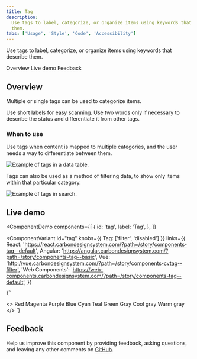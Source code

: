 ```yaml
---
title: Tag
description:
  Use tags to label, categorize, or organize items using keywords that describe
  them.
tabs: ['Usage', 'Style', 'Code', 'Accessibility']
---
```


<PageDescription>

Use tags to label, categorize, or organize items using keywords that describe
them.

</PageDescription>

<AnchorLinks>

<AnchorLink>Overview</AnchorLink>
<AnchorLink>Live demo</AnchorLink>
<AnchorLink>Feedback</AnchorLink>

</AnchorLinks>

## Overview

Multiple or single tags can be used to categorize items.

Use short labels for easy scanning. Use two words only if necessary to describe
the status and differentiate it from other tags.

### When to use

Use tags when content is mapped to multiple categories, and the user needs a way
to differentiate between them.

<Row>
<Column colLg={8}>

![Example of tags in a data table.](images/tag-usage-2.png)

</Column>
</Row>

Tags can also be used as a method of filtering data, to show only items within
that particular category.

<Row>
<Column colLg={8}>

![Example of tags in search.](images/tag-usage-1.png)

</Column>
</Row>

## Live demo

<ComponentDemo
  components={[
    {
      id: 'tag',
      label: 'Tag',
    },
  ]}
>
  <ComponentVariant
    id="tag"
    knobs={{ Tag: ['filter', 'disabled'] }}
    links={{
      React:
        'https://react.carbondesignsystem.com/?path=/story/components-tag--default',
      Angular:
        'https://angular.carbondesignsystem.com/?path=/story/components-tag--basic',
      Vue: 'http://vue.carbondesignsystem.com/?path=/story/components-cvtag--filter',
      'Web Components':
        'https://web-components.carbondesignsystem.com/?path=/story/components-tag--default',
    }}
  >
    {`
  <>
<Tag type="red" title="Clear Filter"> Red </Tag>
<Tag type="magenta" title="Clear Filter"> Magenta </Tag>
<Tag type="purple" title="Clear Filter"> Purple </Tag>
<Tag type="blue" title="Clear Filter"> Blue </Tag>
<Tag type="cyan" title="Clear Filter"> Cyan </Tag>
<Tag type="teal" title="Clear Filter"> Teal </Tag>
<Tag type="green" title="Clear Filter"> Green </Tag>
<Tag type="gray" title="Clear Filter"> Gray </Tag>
<Tag type="cool-gray" title="Clear Filter"> Cool gray </Tag>
<Tag type="warm-gray" title="Clear Filter"> Warm gray </Tag>
</>
  `}
  </ComponentVariant>
</ComponentDemo>

## Feedback

Help us improve this component by providing feedback, asking questions, and
leaving any other comments on
[GitHub](https://github.com/carbon-design-system/carbon-website/issues/new?assignees=&labels=feedback&template=feedback.md).
